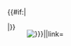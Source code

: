 <div class="wds-button" style="cursor:{{{cursor|pointer}}};position:relative;overflow:hidden;height:{{{height|40px}}};padding:0px;float:{{{float|center}}};width:{{{width|24%}}};margin:{{{margin|2px}}};{{#if:{{{text-color|}}}|color:{{{text-color|}}};|}};border:{{{border|none}}}">
{{#if:{{{image|}}}|<div style="position:absolute;{{{image-pos|top:-60px;left:-60px}}};opacity:{{{opacity|0.2}}};z-index:1;">[[File:{{{image|}}}|{{{size|}}}|link=]]</div>|}}
<div style="position:absolute;z-index:3;width:100%;{{{height|40px}}};left:0px;top:0px;overflow:hidden;opacity:0">
[[File:Blank_square.svg|{{{clickable-size|200}}}px|link={{{link|}}}]]
</div>
{{{content|}}}
</div>
<noinclude>
{{documentation}}
</noinclude>